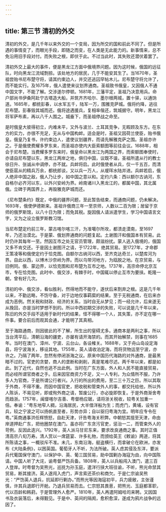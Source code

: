 ```yaml
---
---
---
```

title: 第三节 清初的外交
---




清初的外交，是几千年以来外交的一个变局，因为所交的国和前此不同了。但是所遇的事情变了，而眼光手段，即随之而变，在人类是无此能力的。新事情来，总不免沿用旧手段对付。而失败之根，即伏于此。不过当此时，其失败还潜伏着罢了。

清初外交上最大的事件，便是黑龙江方面中俄境界问题。因为这时候，俄国的远征队，时向黑龙江流域剽掠。该处地方的居民，几于不能安其生了。当1670年，圣祖尝贻书尼布楚守将，请其约束边人，并交还逃囚罕帖木儿。尼布楚守将允许了，而不能实行。及1675年，俄人遣使来议划界通商。圣祖致书俄皇，又因俄人不通中国文字，不能了解。交涉遂尔停顿。1681年，三藩平定，圣祖乃决意用兵。命户部尚书伊桑阿赴宁古塔造大船，并筑齐齐哈尔、墨尔根两城，置十驿，以通饷道。1685年，都统彭春，以水军五千，陆军一万，围雅克萨城。俄将约降，逃往尼布楚。彭春毁其城而还。俄将途遇援兵，复相率偕还，筑城据守。明年，黑龙江将军萨布素，再以八千人围之。城垂下，而圣祖停战之命至。

是时俄皇大彼得初立，内难未平，又外与波兰、土耳其竞争，无暇顾及东方。在东方的实力，亦很不充足，无从与中国构衅。适会是时，圣祖又因荷兰使臣，贻书俄皇。俄皇乃复书，许约束边人，遣使议划疆界，而请先解雅克萨之围。圣祖亦许之。于是俄使费耀多罗东来，而圣祖亦使内大臣索额图等前往会议。1688年，相会于尼布楚。当费耀多罗东来时，俄皇命以黑龙江为两国之界，而索额图奉使时，亦请自尼布楚以东，黑龙江两岸之地，俱归中国，议既不谐，圣祖所遣从行的教士徐日升、张诚从中调停，亦不就。兵衅将启。此时俄使者从兵，仅一千五百，而清使臣扈从的精兵万余，都统郎谈，又以兵一万人，从瑷珲水陆并进。兵衅若启，俄人绝非中国之敌，俄人乃让步，如中国之意以和。定约六条：西以额尔古讷河，东自格尔必齐河以东，以外兴安岭为界。岭南诸川入黑龙江的，都属中国，其北属俄。立碑于两国界上，再毁雅克萨城而还。

《尼布楚条约》既定，中俄的疆界问题，至此暂告结束，而通商问题，仍未解决。1693年，俄使伊德斯来。圣祖许俄商三年一至京师，人数以二百为限；居留于京师的俄罗斯馆，以八十日为限；而免其税。旋因俄人请派遣学生，学习中国语言文字，又为之设立俄罗斯教习馆。

当尼布楚定约前三年，蒙古喀尔喀三汗，为准噶尔所攻，都溃走漠南，至1697年，乃还治漠北。于是蒙、俄划界通商的问题复起。土谢图汗和俄国本有贸易。此时仍许其每年一至。然因互市之处无官员管理，颇滋纷扰。蒙人逃入俄境的，俄国又多不肯交还。于是因土谢图汗之请，于1722年，绝其贸易。至1727年，才命郡王策凌等和俄使定约于恰克图。自额尔古纳河以西，至齐克达奇兰，以楚库河为界。自此以西，以博木沙奈岭为界。而以乌带河地方，为瓯脱之地。在京贸易，与旧例同。俄、蒙边界，以恰克图和尼布楚为互市之地。1737年，高宗命停北京互市，专在恰克图。此时中、俄交涉，有棘手时，中国辄以停止互市为要挟。乾隆一朝，曾有好几次。

清初的中、俄交涉，看似胜利，然得地而不能守，遂伏后来割弃之根。这是几千年以来，不勤远略，不饬守备，对于边地仅事羁縻的结果。至于无税通商，在后来亦成为恶例。然关税和财政、经济的关系，当时自无从梦见；而一经允许，后来遂无从挽回，亦是当时梦想不到的。所以中西初期交涉的失败，可以说是几千年以来，陈旧的外交手段不适用于新时代的结果，怪不得哪一个人，其失策，亦不定在哪一件事。要合前后而观其会通，才能明了其真相。

至于海路通商，则因彼此的不了解，所生出的窒碍尤多。通商本是两利之事，所以当台湾平后，清朝沿海的疆吏，亦屡有请开海禁的。而其开始解禁，则事在1685年。当时在澳门、漳州、宁波、云台山，各设榷关。1688年，又于舟山岛设定海县，将宁波海关，移设其地。1755年，英人请收泊定海，而将货物运至宁波，亦许之。乃隔了两年，忽然有停闭浙海之议。原来中国历代海路的对外通商，是最黑暗不过的。官吏的贪婪，商人的垄断和剥削，真是笔难尽述。两千年以来，都是如此。到了近代，自然也逃不出此例。当时在广东方面，外人和人民不能直接贸易，而必经所谓官商者之手。后来因官商资力不足，又一人专利，为众情所不服，乃许多人为官商，于是所谓公行者兴。入行的所出的费用，至二三十万之巨。所以其取于外商，不得不重。而因中国官吏，把收税和管束外人的事，都交托给他，所以外人陈诉，不易见听，即或徇外商之请，暂废公行，亦必旋即恢复。于是外商渐舍粤而趋浙。1757年，闽督喀尔吉善、粤督杨应琚，请将浙关税收，较粤关加重一倍。奉谕：“粤东地窄人稠，沿海居民，大半借洋船为生；而虎门，黄埔，设有官兵，较之宁波之可以扬帆直至者，形势亦异；自以驱归粤海为宜。明年应专令在粤。”英商通事洪任辉愤怒，自赴天津，讦告粤海关积弊。中朝怒其擅至天津，命由岸道押赴广东，把他圈禁在澳门。虽亦将广东贪污官吏，惩治一二，而管束外人的苛例，反因此迭兴。1792年，英人派马甘尼东来，要求改良通商之事。其时正值清高宗八旬万寿。清人赏以一席筵宴、许多礼物，而颁给英王《敕谕》两道，将其所陈请之事，一概驳斥不准。未几，东南沿海，艇盗横行，而拿破仑在欧洲，亦发布《大陆条例》，以困英国。葡萄牙人不听，为法所破。英人虑其侵及东洋，要派兵代葡国保守澳门，以保护中、英、葡三国贸易，助中国剿办海寇为由，向中国陈请。中国人听了大诧，谕粤督严饬兵备。1808年，英人以兵船闯入澳门，遣三百人登岸。时粤督为吴熊光，巡抚为孙玉庭，遣洋行挟大班往谕，不听，熊光命禁其贸易，断其接济。英人遂闯入虎门，声言索还茶价和商欠。于是仁宗谕吴熊光：“严饬英人退兵，抗延即行剿办。”而熊光等因海寇初平，兵力疲敝，主张谨慎，许其兵退即行开舱。乃退兵贸易而去。仁宗怒其畏葸，把熊光、玉庭都革职，代以百龄和韩葑。于是管理外人愈严。1810年，英人再遣阿姆哈司来聘。又因国书及衣装落后，未得觐见。于是中、英间的隔阂，愈积愈深，遂成为鸦片战争的远因了。